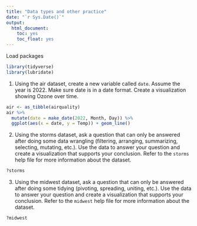 ```yaml
---
title: "Data types and other practice"
date: "`r Sys.Date()`"
output: 
  html_document: 
    toc: yes
    toc_float: yes
---
```


Load packages
```r
library(tidyverse)
library(lubridate)
```

1. Using the air dataset, create a new variable called `date`. Assume the year is 2022. Make sure date is in a date format. Create a visualization showing Ozone over time.   
```r
air <- as_tibble(airquality)
air %>%
  mutate(date = make_date(2022, Month, Day)) %>%
  ggplot(aes(x = date, y = Temp)) + geom_line()
```

2. Using the storms dataset, ask a question that can only be answered after doing some data wrangling (filtering, arranging, summarizing, selecting, mutating, etc.). Use the data to answer your question and create a visualization that supports your conclusion. Refer to the `storms` help file for more information about the dataset. 
```r
?storms

```

3. Using the midwest dataset, ask a question that can only be answered after doing some tidying (pivoting, spreading, uniting, etc.). Use the data to answer your question and create a visualization that supports your conclusion. Refer to the `midwest` help file for more information about the dataset. 
```r
?midwest

```